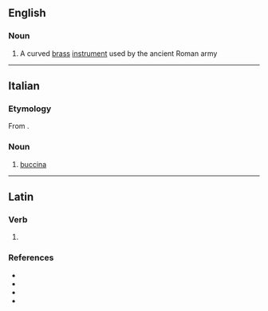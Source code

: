 ==English==

===Noun===
{{wikipedia}}
{{en-noun}}

# {{lb|en|musical instruments}} A curved [[brass]] [[instrument]] used by the ancient Roman army

----

==Italian==

===Etymology===
From {{etyl|la|it}}.

===Noun===
{{it-noun|f}}

# {{lb|it|musical instruments}} [[#English|buccina]]

----

==Latin==

===Verb===
{{la-verb-form|buccinā}}

# {{inflection of|buccinō||2|s|pres|actv|impr|lang=la}}

===References===
* {{R:L&S}}
* {{R:Elementary Lewis}}
* {{R:du Cange}}
* {{R:Gaffiot}}